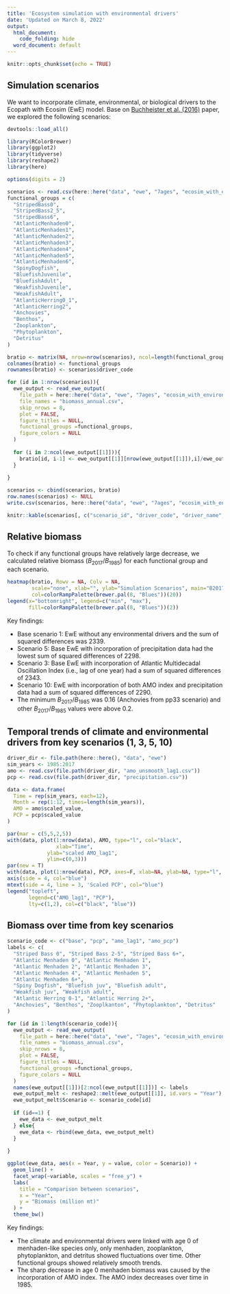```yaml
---
title: 'Ecosystem simulation with environmental drivers'
date: 'Updated on March 8, 2022'
output:
  html_document: 
    code_folding: hide
  word_document: default
---
```


```r
knitr::opts_chunk$set(echo = TRUE)
```

## Simulation scenarios 

We want to incorporate climate, environmental, or biological drivers to the Ecopath with Ecosim (EwE) model. Base on [Buchheister et al. (2016)](https://doi.org/10.1093/icesjms/fsv260) paper, we explored the following scenarios:

```r
devtools::load_all()

library(RColorBrewer)
library(ggplot2)
library(tidyverse)
library(reshape2)
library(here)

options(digits = 2)

scenarios <- read.csv(here::here("data", "ewe", "7ages", "ecosim_with_environmental_driver", "ecosim_scenarios.csv"))
functional_groups = c(
  "StripedBass0",
  "StripedBass2_5",
  "StripedBass6",
  "AtlanticMenhaden0",
  "AtlanticMenhaden1",
  "AtlanticMenhaden2",
  "AtlanticMenhaden3",
  "AtlanticMenhaden4",
  "AtlanticMenhaden5",
  "AtlanticMenhaden6",
  "SpinyDogfish",
  "BluefishJuvenile",
  "BluefishAdult",
  "WeakfishJuvenile",
  "WeakfishAdult",
  "AtlanticHerring0_1",
  "AtlanticHerring2",
  "Anchovies",
  "Benthos",
  "Zooplankton",
  "Phytoplankton",
  "Detritus"
)

bratio <- matrix(NA, nrow=nrow(scenarios), ncol=length(functional_groups))
colnames(bratio) <- functional_groups
rownames(bratio) <- scenarios$driver_code

for (id in 1:nrow(scenarios)){
  ewe_output <- read_ewe_output(
    file_path = here::here("data", "ewe", "7ages", "ecosim_with_environmental_driver", scenarios$driver_code[id]),
    file_names = "biomass_annual.csv",
    skip_nrows = 8,
    plot = FALSE,
    figure_titles = NULL,
    functional_groups =functional_groups,
    figure_colors = NULL
  )
  
  for (i in 2:ncol(ewe_output[[1]])){
    bratio[id, i-1] <- ewe_output[[1]][nrow(ewe_output[[1]]),i]/ewe_output[[1]][1,i]
  }
  
}

scenarios <- cbind(scenarios, bratio)
row.names(scenarios) <- NULL
write.csv(scenarios, here::here("data", "ewe", "7ages", "ecosim_with_environmental_driver", "ecosim_scenarios.csv"), row.names = F)

```

```r
knitr::kable(scenarios[, c("scenario_id", "driver_code", "driver_name", "driver_category", "justification", "data_source", "sum_of_squared_differences")])
```
## Relative biomass
To check if any functional groups have relatively large decrease, we calculated relative biomass ($B_{2017}/B_{1985}$) for each functional group and each scenario.
```r
heatmap(bratio, Rowv = NA, Colv = NA,
        scale="none", xlab="", ylab="Simulation Scenarios", main="B2017/B1985", 
        col=colorRampPalette(brewer.pal(8, "Blues"))(20))
legend(x="bottomright", legend=c("min", "max"), 
       fill=colorRampPalette(brewer.pal(8, "Blues"))(2))
```

Key findings: 

- Base scenario 1: EwE without any environmental drivers and the sum of squared differences was 2339.
- Scenario 5: Base EwE with incorporation of precipitation data had the lowest sum of squared differences of 2298.
- Scenario 3: Base EwE with incorporation of Atlantic Multidecadal Oscillation Index (i.e., lag of one year) had a sum of squared differences of 2343.
- Scenario 10: EwE with incorporation of both AMO index and precipitation data had a sum of squared differences of 2290.
- The minimum $B_{2017}/B_{1985}$ was 0.16 (Anchovies from pp33 scenario) and other $B_{2017}/B_{1985}$ values were above 0.2.

## Temporal trends of climate and environmental drivers from key scenarios (1, 3, 5, 10)
```r
driver_dir <- file.path(here::here(), "data", "ewe")
sim_years <- 1985:2017
amo <- read.csv(file.path(driver_dir, "amo_unsmooth_lag1.csv"))
pcp <- read.csv(file.path(driver_dir, "precipitation.csv"))

data <- data.frame(
  Time = rep(sim_years, each=12), 
  Month = rep(1:12, times=length(sim_years)),
  AMO = amo$scaled_value,
  PCP = pcp$scaled_value
)

par(mar = c(5,5,2,5))
with(data, plot(1:nrow(data), AMO, type="l", col="black", 
                xlab="Time",
             ylab="scaled AMO_lag1",
             ylim=c(0,3)))
par(new = T)
with(data, plot(1:nrow(data), PCP, axes=F, xlab=NA, ylab=NA, type="l", lty=2, col="blue"))
axis(side = 4, col="blue")
mtext(side = 4, line = 3, 'Scaled PCP', col="blue")
legend("topleft",
       legend=c("AMO_lag1", "PCP"),
       lty=c(1,2), col=c("black", "blue"))


```

## Biomass over time from key scenarios
```r
scenario_code <- c("base", "pcp", "amo_lag1", "amo_pcp")
labels <- c(
  "Striped Bass 0", "Striped Bass 2-5", "Striped Bass 6+",
  "Atlantic Menhaden 0", "Atlantic Menhaden 1",
  "Atlantic Menhaden 2", "Atlantic Menhaden 3",
  "Atlantic Menhaden 4", "Atlantic Menhaden 5",
  "Atlantic Menhaden 6+",
  "Spiny Dogfish", "Bluefish juv", "Bluefish adult",
  "Weakfish juv", "Weakfish adult",
  "Atlantic Herring 0-1", "Atlantic Herring 2+",
  "Anchovies", "Benthos", "Zooplkanton", "Phytoplankton", "Detritus"
)

for (id in 1:length(scenario_code)){
  ewe_output <- read_ewe_output(
    file_path = here::here("data", "ewe", "7ages", "ecosim_with_environmental_driver", scenario_code[id]),
    file_names = "biomass_annual.csv",
    skip_nrows = 8,
    plot = FALSE,
    figure_titles = NULL,
    functional_groups =functional_groups,
    figure_colors = NULL
  )
  names(ewe_output[[1]])[2:ncol(ewe_output[[1]])] <- labels
  ewe_output_melt <- reshape2::melt(ewe_output[[1]], id.vars = "Year")
  ewe_output_melt$Scenario <- scenario_code[id]
  
  if (id==1) {
    ewe_data <- ewe_output_melt
  } else{
    ewe_data <- rbind(ewe_data, ewe_output_melt)
  }
  
}

ggplot(ewe_data, aes(x = Year, y = value, color = Scenario)) +
  geom_line() +
  facet_wrap(~variable, scales = "free_y") +
  labs(
    title = "Comparison between scenarios",
    x = "Year",
    y = "Biomass (million mt)"
  ) +
  theme_bw()

```

Key findings:

- The climate and environmental drivers were linked with age 0 of menhaden-like species only, only menhaden, zooplankton, phytoplankton, and detritus showed fluctuations over time. Other functional groups showed relatively smooth trends.
- The sharp decrease in age 0 menhaden biomass was caused by the incorporation of AMO index. The AMO index decreases over time in 1985.





     
